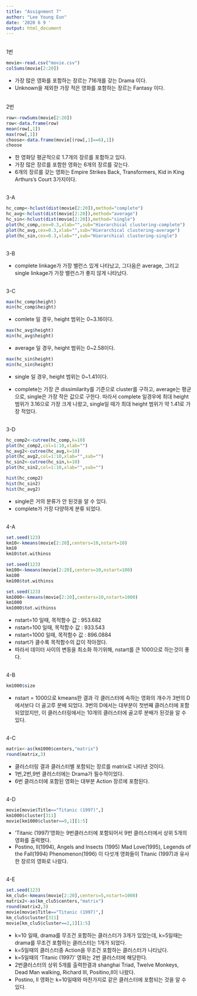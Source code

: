 ```yaml
---
title: "Assignment 7"
author: "Lee Young Eun"
date: '2020 6 9 '
output: html_document
---
```

</br>
1번
</br>
```r
movie<-read.csv("movie.csv")
colSums(movie[2:20])
```

* 가장 많은 영화를 포함하는 장르는 716개를 갖는 Drama 이다.
* Unknown을 제외한 가장 적은 영화를 포함하는 장르는 Fantasy 이다.

</br>
2번
</br>

```r
row<-rowSums(movie[2:20])
row<-data.frame(row)
mean(row[,1])
max(row[,1])
choose<-data.frame(movie[(row[,1]==6),1])
choose
```

* 한 영화당 평균적으로 1.7개의 장르를 포함하고 있다.
* 가장 많은 장르를 포함한 영화는 6개의 장르를 갖는다.
* 6개의 장르를 갖는 영화는 Empire Strikes Back, Transformers, Kid in King Arthurs's Court 3가지이다.

</br>
3-A
</br>

```r
hc_comp<-hclust(dist(movie[2:20]),method="complete")
hc_avg<-hclust(dist(movie[2:20]),method="average")
hc_sin<-hclust(dist(movie[2:20]),method="single")
plot(hc_comp,cex=0.3,xlab="",sub="Hierarchical clustering-complete")
plot(hc_avg,cex=0.3,xlab="",sub="Hierarchical clustering-average")
plot(hc_sin,cex=0.3,xlab="",sub="Hierarchical clustering-single")
```

</br>
3-B
</br>

* complete linkage가 가장 밸런스 있게 나타났고, 그다음은 average, 그리고 single linkage가 가장 밸런스가 좋지 않게 나타났다.

</br>
3-C
</br>

```r
max(hc_comp$height)
min(hc_comp$height)
```

* comlete 일 경우, height 범위는 0~3.16이다.

```r
max(hc_avg$height)
min(hc_avg$height)
```

* average 일 경우, height 범위는 0~2.58이다.

```r
max(hc_sin$height)
min(hc_sin$height)
```

* single 일 경우, height 범위는 0~1.41이다.

* complete는 가장 큰 dissimilarity를 기준으로 cluster를 구하고, average는 평균으로, single은 가장 작은 값으로 구한다. 따라서 complete 일경우에 최대 height 범위가 3.16으로 가장 크게 나왔고, single일 때가 최대 height 범위가 약 1.41로 가장 적었다.

</br>
3-D
</br>

```r
hc_comp2<-cutree(hc_comp,k=10)
plot(hc_comp2,col=1:10,xlab="")
hc_avg2<-cutree(hc_avg,k=10)
plot(hc_avg2,col=1:10,xlab="",sub="")
hc_sin2<-cutree(hc_sin,k=10)
plot(hc_sin2,col=1:10,xlab="",sub="")

hist(hc_comp2)
hist(hc_sin2)
hist(hc_avg2)
```

* single은 거의 분류가 안 된것을 알 수 있다.
* complete가 가장 다양하게 분류 되었다.


</br>
4-A
</br>

```r
set.seed(123)
km10<-kmeans(movie[2:20],centers=10,nstart=10)
km10
km10$tot.withinss

set.seed(123)
km100<-kmeans(movie[2:20],centers=10,nstart=100)
km100
km100$tot.withinss

set.seed(123)
km1000<-kmeans(movie[2:20],centers=10,nstart=1000)
km1000
km1000$tot.withinss
```

* nstart=10 일때, 목적함수 값 : 953.682
* nstart=100 일때, 목적함수 값 : 933.543
* nstart=1000 일때, 목적함수 값 : 896.0884
* nstart가 클수록 목적함수의 값이 작아졌다.
* 따라서 데이터 사이의 변동을 최소화 하기위해, nstart를 큰 1000으로 하는것이 좋다.

</br>
4-B
</br>

```r
km1000$size
```

* nstart = 1000으로 kmeans한 결과 각 클러스터에 속하는 영화의 개수가 3번의 D에서보다 더 골고루 분배 되었다. 3번의 D에서는 대부분이 첫번째 클러스터에 포함 되었었지만, 이 클러스터링에서는 10개의 클러스터에 골고루 분배가 된것을 알 수 있다.

</br>
4-C
</br>

```r
matrix<-as(km1000$centers,"matrix")
round(matrix,3)
```

* 클러스터링 결과 클러스터별 포함되는 장르를 matrix로 나타낸 것이다.
* 1번,2번,9번 클러스터에는 Drama가 필수적이었다.
* 6번 클러스터에 포함된 영화는 대부분 Action 장르에 포함된다.

</br>
4-D
</br>

```r
movie[movie$Title=="Titanic (1997)",]
km1000$cluster[311]
movie[km1000$cluster==9,1][1:5]
```

* 'Titanic (1997)'영화는 9번클러스터에 포함되어서 9번 클러스터에서 상위 5개의 영화를 출력했다.
* Postino, Il(1994), Angels and Insects (1995) Mad Love(1995), Legends of the Fall(1994) Phenomenon(1996) 이 다섯개 영화들이 Titanic (1997)과 유사한 장르의 영화로 나왔다.

</br>
4-E
</br>

```r
set.seed(123)
km_clu5<-kmeans(movie[2:20],centers=5,nstart=1000)
matrix2<-as(km_clu5$centers,"matrix")
round(matrix2,3)
movie[movie$Title=="Titanic (1997)",]
km_clu5$cluster[311]
movie[km_clu5$cluster==2,1][1:5]
```

* k=10 일때, drama를 무조건 포함하는 클러스터가 3개가 있었는데, k=5일때는 drama를 무조건 포함하는 클러스터는 1개가 되었다.
* k=5일때의 클러스터중 Action을 무조건 포함하는 클러스터가 나타났다.
* k=5일때의 'Titanic (1997)' 영화는 2번 클러스터에 해당한다.
* 2번클러스터의 상위 5개를 출력한결과 shanghai Triad, Twelve Monkeys, Dead Man walking, Richard III, Positino,Il이 나왔다.
* Postino, Il 영화는 k=10일때와 마찬가지로 같은 클러스터에 포함되는 것을 알 수 있다.

